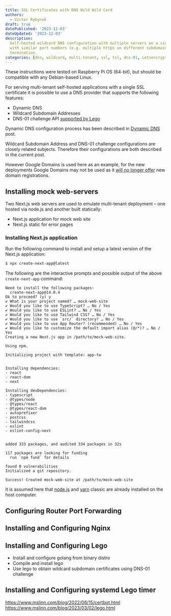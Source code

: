 ```yaml
---
title: SSL Certificates with DNS Wild Wild Card
authors:
  - Victor Rybynok
draft: true
datePublished: '2023-12-03'
dateUpdated: '2023-12-03'
description:
  Self-hosted wildcard DNS configuration with multiple servers on a single IP
  with similar port numbers (e.g. multiple https on different subdomains) and SSL
  termination.
categories: [dns, wildcard, multi-tenant, ssl, tsl, dns-01, Letsencrypt, ACME, Lego]
---
```


These instructions were tested on Raspberry Pi OS (64-bit), but should be
compatible with any Debian-based Linux.

For serving multi-tenant self-hosted applications with a single SSL certificate
it is possible to use a DNS provider that supports the following features:

 * Dynamic DNS
 * Wildcard Subdomain Addresses
 * DNS-01 challenge API [supported by Lego](https://go-acme.github.io/lego/dns/)

Dynamic DNS configuration process has been described in [Dynamic
DNS](/blog/dynamic-dns) post.

Wildcard Subdomain Address and DNS-01 challenge configurations are closely
related subjects. Therefore their configurations are both described in the
current post.

However Google Domains is used here as an example, for the new deployments
Google Domains may not be used as it [will no longer
offer](https://support.google.com/domains/answer/13689670?authuser=0&hl=en-GB)
new domain registrations.

## Installing mock web-servers

Two Next.js web servers are used to emulate multi-tenant deployment&nbsp;– one
hosted via node.js and another built statically:

 * Next.js application for mock web site
 * Next.js static for error pages

### Installing Next.js application

Run the following command to install and setup a latest version of the Next.js
application:


```bash
$ npx create-next-app@latest
```

The following are the interactive prompts and possible output of the above
`create-next-app` command:

```
Need to install the following packages:
  create-next-app@14.0.4
Ok to proceed? (y) y
✔ What is your project named? … mock-web-site
✔ Would you like to use TypeScript? … No / Yes
✔ Would you like to use ESLint? … No / Yes
✔ Would you like to use Tailwind CSS? … No / Yes
✔ Would you like to use `src/` directory? … No / Yes
✔ Would you like to use App Router? (recommended) … No / Yes
✔ Would you like to customize the default import alias (@/*)? … No / Yes
Creating a new Next.js app in /path/to/mock-web-site.

Using npm.

Initializing project with template: app-tw


Installing dependencies:
- react
- react-dom
- next

Installing devDependencies:
- typescript
- @types/node
- @types/react
- @types/react-dom
- autoprefixer
- postcss
- tailwindcss
- eslint
- eslint-config-next


added 333 packages, and audited 334 packages in 32s

117 packages are looking for funding
  run `npm fund` for details

found 0 vulnerabilities
Initialized a git repository.

Success! Created mock-web-site at /path/to/mock-web-site
```

It is assumed here that [node.js](https://github.com/nvm-sh/nvm) and
[yarn](https://classic.yarnpkg.com/en/docs/install) classic are already
installed on the host computer.

## Configuring Router Port Forwarding

## Installing and Configuring Nginx

## Installing and Configuring Lego

 * Install and configure golang from binary distro
 * Compile and install lego
 * Use lego to obtain wildcard subdomain certificates using DNS-01 challenge

## Installing and Configuring systemd Lego timer

https://www.mslinn.com/blog/2022/06/15/certbot.html<br />
https://www.mslinn.com/blog/2023/03/02/lego.html
